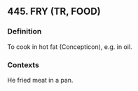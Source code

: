 ## 445. FRY (TR, FOOD)
### Definition
To cook in hot fat (Concepticon), e.g. in oil.

### Contexts
He fried meat in a pan.

